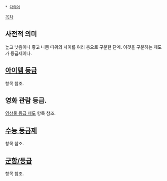  * [[다의어]]

[[목차]]
== 사전적 의미 ==
높고 낮음이나 좋고 나쁨 따위의 차이를 여러 층으로 구분한 단계. 이것을 구분하는 제도가 등급제이다.

== [[아이템 등급]] ==
항목 참조.

== 영화 관람 등급. ==
[[영상물 등급 제도]] 항목 참조.

== [[수능 등급제]] ==
항목 참조.

== [[군함/등급]] ==
항목 참조.
